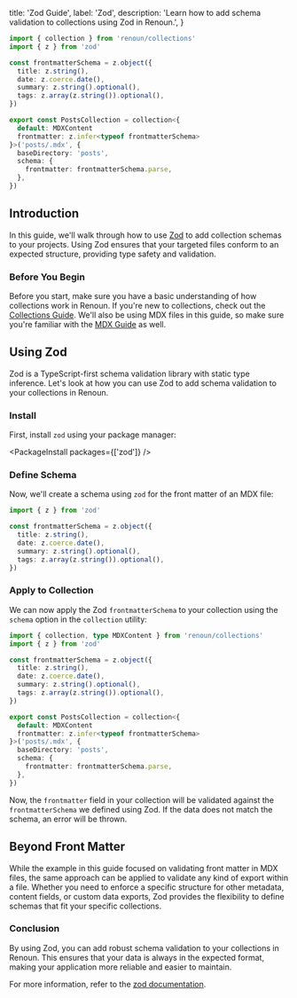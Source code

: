  title: 'Zod Guide',
  label: 'Zod',
  description:
    'Learn how to add schema validation to collections using Zod in Renoun.',
}

```ts allowErrors
import { collection } from 'renoun/collections'
import { z } from 'zod'

const frontmatterSchema = z.object({
  title: z.string(),
  date: z.coerce.date(),
  summary: z.string().optional(),
  tags: z.array(z.string()).optional(),
})

export const PostsCollection = collection<{
  default: MDXContent
  frontmatter: z.infer<typeof frontmatterSchema>
}>('posts/.mdx', {
  baseDirectory: 'posts',
  schema: {
    frontmatter: frontmatterSchema.parse,
  },
})
```

## Introduction

In this guide, we'll walk through how to use [Zod](https://zod.dev/) to add collection schemas to your projects. Using Zod ensures that your targeted files conform to an expected structure, providing type safety and validation.

### Before You Begin

Before you start, make sure you have a basic understanding of how collections work in Renoun. If you're new to collections, check out the [Collections Guide](/collections). We'll also be using MDX files in this guide, so make sure you're familiar with the [MDX Guide](/docs/mdx) as well.

## Using Zod

Zod is a TypeScript-first schema validation library with static type inference. Let's look at how you can use Zod to add schema validation to your collections in Renoun.

### Install

First, install `zod` using your package manager:

<PackageInstall packages={['zod']} />

### Define Schema

Now, we'll create a schema using `zod` for the front matter of an MDX file:

```ts allowErrors
import { z } from 'zod'

const frontmatterSchema = z.object({
  title: z.string(),
  date: z.coerce.date(),
  summary: z.string().optional(),
  tags: z.array(z.string()).optional(),
})
```

### Apply to Collection

We can now apply the Zod `frontmatterSchema` to your collection using the `schema` option in the `collection` utility:

```ts allowErrors focusedLines="1,11-19"
import { collection, type MDXContent } from 'renoun/collections'
import { z } from 'zod'

const frontmatterSchema = z.object({
  title: z.string(),
  date: z.coerce.date(),
  summary: z.string().optional(),
  tags: z.array(z.string()).optional(),
})

export const PostsCollection = collection<{
  default: MDXContent
  frontmatter: z.infer<typeof frontmatterSchema>
}>('posts/.mdx', {
  baseDirectory: 'posts',
  schema: {
    frontmatter: frontmatterSchema.parse,
  },
})
```

Now, the `frontmatter` field in your collection will be validated against the `frontmatterSchema` we defined using Zod. If the data does not match the schema, an error will be thrown.

## Beyond Front Matter

While the example in this guide focused on validating front matter in MDX files, the same approach can be applied to validate any kind of export within a file. Whether you need to enforce a specific structure for other metadata, content fields, or custom data exports, Zod provides the flexibility to define schemas that fit your specific collections.

### Conclusion

By using Zod, you can add robust schema validation to your collections in Renoun. This ensures that your data is always in the expected format, making your application more reliable and easier to maintain.

For more information, refer to the [zod documentation](https://github.com/colinhacks/zod).
